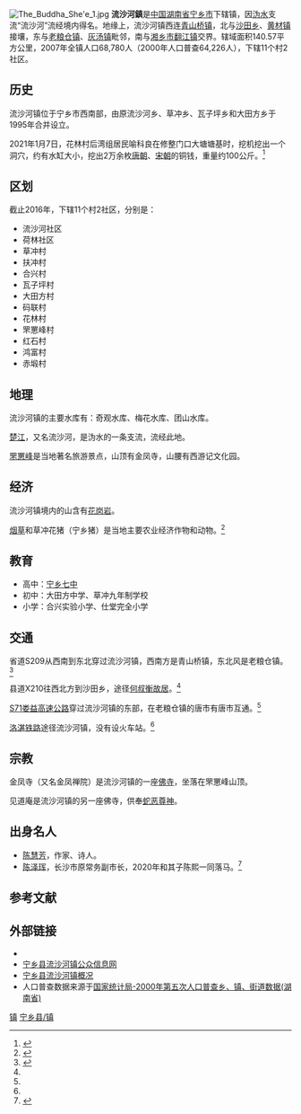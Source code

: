 {{For|“流沙河”的其他意义|流沙河}}
{{更新|time=2019-04-17T14:01:16+00:00}}
{{中国乡级行政区
|行政区全称           = 流沙河镇
|景观照片文件名       = Liushahe Town 10.jpg
|景观照片描述         =流沙河镇人民政府大楼。 
|汉语拼音             = Liúshāhé Zhèn
|旧称                 = 流沙河乡
|地名出处             = [[沩水河|沩水]]支流“流沙河”流经境内
|位置图文件名         = 
|位置图描述           = 
|自定义图片           = {{Location map
 |China Hunan
 |lat_deg=27|lat_min=59|lat_sec =32
 |lon_deg=112|lon_min=06|lon_sec =08
 |caption=流沙河镇在湖南省的位置。
 |position=right
 |float=center
}}
{{Infobox mapframe|zoom=10|type=point|frame-width=250}}
|上级行政区           = [[宁乡市|宁乡市]]
|行政区类别           = 
|行政区划代码         = 
|行政区划             = 13
|村委会               = 11
|居委会               = 2
|建置时间             = 
|政府驻地             = 流沙河社区
|毗邻行政区           = 青山桥镇<br>黄材镇<br>沙田乡<br>老粮仓镇<br>灰汤镇<br>翻江镇
|地理坐标             = {{coord|27|59|32|N|112|06|08|E|display=inline,title}}
|总面积               = 140.57平方公里
|总人口               = 69000
|总人口年份           = 
|邮政编码             = 410635
|电话区号             = 731
|官方网站             = 
|网站名称             = {{URL|http://www.nxcity.gov.cn/lshz/index.htm}}
}}
[[File:The_Buddha_She'e_1.jpg|thumb]]
'''流沙河鎮'''是[[中华人民共和国|中国]][[湖南省|湖南省]][[宁乡市|宁乡市]]下辖镇，因[[沩水河|沩水]]支流“流沙河”流经境内得名。地缘上，流沙河镇西连[[青山桥镇_(宁乡市)|青山桥镇]]，北与[[沙田乡|沙田乡]]、[[黄材镇|黄材镇]]接壤，东与[[老粮仓镇|老粮仓镇]]、[[灰汤镇|灰汤镇]]毗邻，南与[[湘乡市|湘乡市]][[翻江镇|翻江镇]]交界。辖域面积140.57平方公里，2007年全镇人口68,780人（2000年人口普查64,226人），下辖11个村2社区。

==历史==
流沙河镇位于宁乡市西南部，由原流沙河乡、草冲乡、瓦子坪乡和大田方乡于1995年合并设立。

2021年1月7日，花林村后湾组居民喻科良在修整门口大塘塘基时，挖机挖出一个洞穴，约有水缸大小，挖出2万余枚[[唐朝|唐朝]]、[[宋朝|宋朝]]的铜钱，重量约100公斤。<ref>{{cite news |author1=王智芳 |title=宁乡一村民修固塘基 挖出万余枚古钱币 |url=https://new.qq.com/omn/HNN20210/HNN2021011300585600.html |accessdate=2021-01-23 |work=腾讯 |date=2021-01-13 |archive-date=2021-01-29 |archive-url=https://web.archive.org/web/20210129134512/https://new.qq.com/omn/HNN20210/HNN2021011300585600.html |dead-url=no }}</ref>

==区划==
截止2016年，下辖11个村2社区，分别是：
*流沙河社区
*荷林社区
*草冲村
*扶冲村
*合兴村
*瓦子坪村
*大田方村
*码联村
*花林村
*罘罳峰村
*红石村
*鸿富村
*赤塅村

==地理==
流沙河镇的主要水库有：奇观水库、梅花水库、团山水库。

[[楚江|楚江]]，又名流沙河，是沩水的一条支流，流经此地。

[[罘罳峰|罘罳峰]]是当地著名旅游景点，山顶有金凤寺，山腰有西游记文化园。

==经济==
流沙河镇境内的山含有[[花岗岩|花岗岩]]。

[[烟草|烟草]]和草冲花猪（宁乡猪）是当地主要农业经济作物和动物。<ref>{{cite news |author1=张禹 |title=小花猪滋养富民强镇大产业 宁乡流沙河镇打造“花猪特色小镇” |url=https://www.icswb.com/h/101321/20180921/560026.html |work=长沙晚报 |accessdate=2019-09-06 |date=2018-09-21 |archive-date=2019-09-06 |archive-url=https://web.archive.org/web/20190906124718/https://www.icswb.com/h/101321/20180921/560026.html |dead-url=no }}</ref>

==教育==
*高中：[[宁乡七中|宁乡七中]]
*初中：大田方中学、草冲九年制学校
*小学：合兴实验小学、仕堂完全小学

==交通==
省道S209从西南到东北穿过流沙河镇，西南方是青山桥镇，东北风是老粮仓镇。<ref name="mapsutras">{{cite book |editor=张红 |chapter=《宁乡市》|title=《中国分省系列地图册：湖南》 |year=2018 |publisher=中国地图出版社 |location=北京市西城区 |pages=34–35 |isbn=978-7-5031-8949-4}}</ref>

县道X210往西北方到沙田乡，途径[[何叔衡故居|何叔衡故居]]。<ref name="mapsutras"/>

[[益娄衡高速公路|S71娄益高速公路]]穿过流沙河镇的东部，在老粮仓镇的唐市有唐市互通。<ref name="mapsutras"/>

[[洛湛铁路|洛湛铁路]]途径流沙河镇，没有设火车站。<ref name="mapsutras"/>

==宗教==
金凤寺（又名金凤禅院）是流沙河镇的一座[[佛寺|佛寺]]，坐落在罘罳峰山顶。

见道庵是流沙河镇的另一座佛寺，供奉[[蛇恶尊神|蛇恶尊神]]。

{{wide image|Qiguan Reservoir 101.jpg|1000px|align-cap=center|奇观水库。}}
{{wide image|A panoramic view of Meihua Reservoir in Liushahe Town of Ningxiang, Hunan, China1.jpg|1000px|align-cap=center|梅花水库。}}

==出身名人==
*[[陈慧芳_(作家)|陈慧芳]]，作家、诗人。
*[[陈泽珲|陈泽珲]]，长沙市原常务副市长，2020年和其子陈熙一同落马。<ref>{{cite news |author1=李慧敏 |title=长沙原市委常委陈泽珲父子同日落马 或有更多官员被牵出 |url=https://finance.sina.com.cn/wm/2020-04-21/doc-iircuyvh9076987.shtml |accessdate=2021-01-06 |work=新浪 |date=2020-04-21}}</ref>

==参考文献==
{{reflist}}

==外部链接==
{{Commons category|Liushahe Town|流沙河镇}}
*{{Official website|1=http://www.nxcity.gov.cn/lshz/index.htm}}
* [https://web.archive.org/web/20110921060253/http://www.lsh.gov.cn/  宁乡县流沙河镇公众信息网]
* [https://web.archive.org/web/20130101103452/http://www.lsh.gov.cn/about.asp?type=zyjj 宁乡县流沙河镇概况]
* 人口普查数据来源于[http://www.stats.gov.cn/tjsj/ndsj/renkoupucha/2000jiedao/html/J43.htm 国家统计局-2000年第五次人口普查乡、镇、街道数据(湖南省)] {{Wayback|url=http://www.stats.gov.cn/tjsj/ndsj/renkoupucha/2000jiedao/html/J43.htm |date=20111007074252 }}
{{宁乡县历史文化}}
{{宁乡县行政区划}}
{{DEFAULTSORT:Liu流沙河}}
[[Category:宁乡县行政区划|镇]]
[[Category:长沙乡镇|宁乡县/镇]]